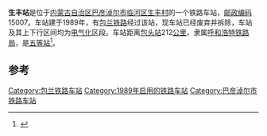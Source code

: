 {{noteTA
|1=zh-cn:始发车次; zh-hk:列車班次;
|2=zh-cn:车次; zh-hk:班次;
}}
{{Infobox China railway station 
|车站名称 = 生丰站
|车站名称拼音 = 
|车站地址 = [[内蒙古自治区|内蒙古自治区]][[巴彦淖尔市|巴彦淖尔市]]
|归属 = [[呼和浩特铁路局|呼和浩特铁路局]]
|车站等级 = [[五等站_(中铁)|五等站]]
|线路 = [[包兰铁路|包兰铁路]]
}}
'''生丰站'''是位于[[内蒙古自治区|内蒙古自治区]][[巴彦淖尔市|巴彦淖尔市]][[临河区生丰村|临河区生丰村]]的一个铁路车站，[[邮政编码|邮政编码]]15007。车站建于1989年，有[[包兰铁路|包兰铁路]]经过该站，现车站已经废弃并拆除，车站及其上下行区间均为[[电气化|电气化]]区段。车站距离[[包头站|包头站]]212[[公里|公里]]，隶属[[呼和浩特铁路局|呼和浩特铁路局]]，是[[五等站_(中铁)|五等站]]<ref>{{Cite book|title=中国铁路站名词典|last=[[孙本祥|孙本祥]]主编|first=|publisher=北京：[[中国铁道出版社|中国铁道出版社]]|year=2003.04|isbn=7-113-03941-3|location=|pages=618-622}}</ref>。

==参考==
{{reflist}}

{{start rail box}}
{{s-inop|[[杜家台站|杜家台站]]}}
{{s-line|[[包兰铁路|包兰铁路]]}}
{{s-inop|[[临河站|临河站]]}}
{{end box}}
{{包兰铁路}}
{{铁路车站小作品}}
{{内蒙古小作品}}

[[Category:包兰铁路车站|Category:包兰铁路车站]]
[[Category:1989年启用的铁路车站|Category:1989年启用的铁路车站]]
[[Category:巴彦淖尔市铁路车站|Category:巴彦淖尔市铁路车站]]